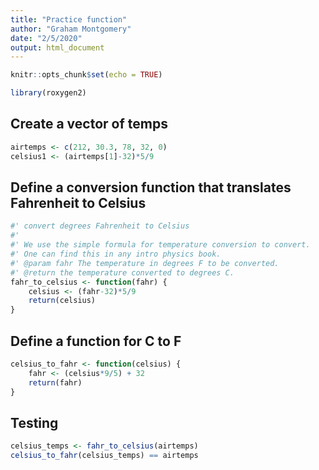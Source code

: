 ```yaml
---
title: "Practice function"
author: "Graham Montgomery"
date: "2/5/2020"
output: html_document
---
```


```r
knitr::opts_chunk$set(echo = TRUE)
```

```r
library(roxygen2)
```

## Create a vector of temps
```r
airtemps <- c(212, 30.3, 78, 32, 0)
celsius1 <- (airtemps[1]-32)*5/9
```

## Define a conversion function that translates Fahrenheit to Celsius
```r
#' convert degrees Fahrenheit to Celsius
#'
#' We use the simple formula for temperature conversion to convert.
#' One can find this in any intro physics book.
#' @param fahr The temperature in degrees F to be converted.
#' @return the temperature converted to degrees C.
fahr_to_celsius <- function(fahr) {
    celsius <- (fahr-32)*5/9
    return(celsius)
}
```

## Define a function for C to F
```r
celsius_to_fahr <- function(celsius) {
    fahr <- (celsius*9/5) + 32 
    return(fahr)
}
```

## Testing
```r
celsius_temps <- fahr_to_celsius(airtemps)
celsius_to_fahr(celsius_temps) == airtemps
```


